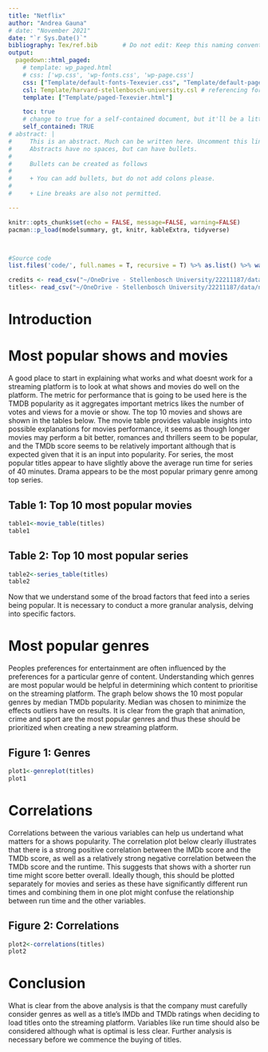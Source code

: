 ```yaml
---
title: "Netflix"
author: "Andrea Gauna"
# date: "November 2021"
date: "`r Sys.Date()`"
bibliography: Tex/ref.bib       # Do not edit: Keep this naming convention and location.
output:
  pagedown::html_paged:
    # template: wp_paged.html
    # css: ['wp.css', 'wp-fonts.css', 'wp-page.css']
    css: ["Template/default-fonts-Texevier.css", "Template/default-page-Texevier.css", "Template/default-Texevier.css"]
    csl: Template/harvard-stellenbosch-university.csl # referencing format used.
    template: ["Template/paged-Texevier.html"]

    toc: true
    # change to true for a self-contained document, but it'll be a litte slower for Pandoc to render
    self_contained: TRUE
# abstract: |
#     This is an abstract. Much can be written here. Uncomment this line to go without an abstract.
#     Abstracts have no spaces, but can have bullets.
# 
#     Bullets can be created as follows
# 
#     + You can add bullets, but do not add colons please.
# 
#     + Line breaks are also not permitted.

---
```


```r
knitr::opts_chunk$set(echo = FALSE, message=FALSE, warning=FALSE)
pacman::p_load(modelsummary, gt, knitr, kableExtra, tidyverse)



#Source code 
list.files('code/', full.names = T, recursive = T) %>% as.list() %>% walk(~source(.))

credits <- read_csv("~/OneDrive - Stellenbosch University/22211187/data/netflix/credits.csv")
titles<- read_csv("~/OneDrive - Stellenbosch University/22211187/data/netflix/titles.csv")
```

\newpage

# Introduction {-}


# Most popular shows and movies {-}
A good place to start in explaining what works and what doesnt work for a streaming platform is to look at what shows and movies do well on the platform. The metric for performance that is going to be used here is the TMDB popularity as it aggregates important metrics likes the number of votes and views for a movie or show. The top 10 movies and shows are shown in the tables below. The movie table provides valuable insights into possible explanations for movies performance, it seems as though longer movies may perform a bit better, romances and thrillers seem to be popular, and the TMDb score seems to be relatively important although that is expected given that it is an input into popularity. 
For series, the most popular titles appear to have slightly above the average run time for series of 40 minutes. Drama appears to be the most popular primary genre among top series. 

## Table 1: Top 10 most popular movies {-}
```r

table1<-movie_table(titles)
table1


```

## Table 2: Top 10 most popular series {-}
```r
table2<-series_table(titles)
table2
```

Now that we understand some of the broad factors that feed into a series being popular. It is necessary to conduct a more granular analysis, delving into specific factors. 

# Most popular genres{-}
Peoples preferences for entertainment are often influenced by the preferences for a particular genre of content. Understanding which genres are most popular would be helpful in determining which content to prioritise on the streaming platform. The graph below shows the 10 most popular genres by median TMDb popularity. Median was chosen to minimize the effects outliers have on results. It is clear from the graph that animation, crime and sport are the most popular genres and thus these should be prioritized when creating a new streaming platform. 

## Figure 1: Genres {-}
```r
plot1<-genreplot(titles)
plot1
```


# Correlations {-}
Correlations between the various variables can help us undertand what matters for a shows popularity. The correlation plot below clearly illustrates that there is a strong positive correlation between the IMDb score and the TMDb score, as well as a relatively strong negative correlation between the TMDb score and the runtime. This suggests that shows with a shorter run time might score better overall. Ideally though, this should be plotted separately for movies and series as these have significantly different run times and combining them in one plot might confuse the relationship between run time and the other variables. 

## Figure 2: Correlations {-}
```r
plot2<-correlations(titles)
plot2
```

# Conclusion {-}
What is clear from the above analysis is that the company must carefully consider genres as well as a title's IMDb and TMDb ratings when deciding to load titles onto the streaming platform. Variables like run time should also be considered although what is optimal is less clear. Further analysis is necessary before we commence the buying of titles. 






